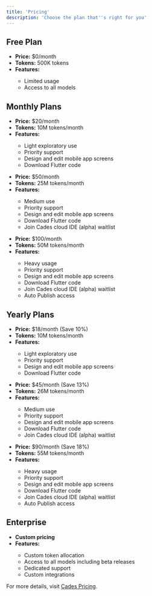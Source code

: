 ```yaml
---
title: 'Pricing'
description: 'Choose the plan that''s right for you'
---
```


## Free Plan

<Card title="Free" icon="gift">
  <ul>
    <li><strong>Price:</strong> $0/month</li>
    <li><strong>Tokens:</strong> 500K tokens</li>
    <li><strong>Features:</strong></li>
    <ul>
      <li>Limited usage</li>
      <li>Access to all models</li>
    </ul>
  </ul>
</Card>

## Monthly Plans

<CardGroup cols={2}>
  <Card title="Pro" icon="star">
    <ul>
      <li><strong>Price:</strong> $20/month</li>
      <li><strong>Tokens:</strong> 10M tokens/month</li>
      <li><strong>Features:</strong></li>
      <ul>
        <li>Light exploratory use</li>
        <li>Priority support</li>
        <li>Design and edit mobile app screens</li>
        <li>Download Flutter code</li>
      </ul>
    </ul>
  </Card>
  <Card title="Pro 50" icon="rocket">
    <ul>
      <li><strong>Price:</strong> $50/month</li>
      <li><strong>Tokens:</strong> 25M tokens/month</li>
      <li><strong>Features:</strong></li>
      <ul>
        <li>Medium use</li>
        <li>Priority support</li>
        <li>Design and edit mobile app screens</li>
        <li>Download Flutter code</li>
        <li>Join Cades cloud IDE (alpha) waitlist</li>
      </ul>
    </ul>
  </Card>
  <Card title="Pro 100" icon="trophy">
    <ul>
      <li><strong>Price:</strong> $100/month</li>
      <li><strong>Tokens:</strong> 50M tokens/month</li>
      <li><strong>Features:</strong></li>
      <ul>
        <li>Heavy usage</li>
        <li>Priority support</li>
        <li>Design and edit mobile app screens</li>
        <li>Download Flutter code</li>
        <li>Join Cades cloud IDE (alpha) waitlist</li>
        <li>Auto Publish access</li>
      </ul>
    </ul>
  </Card>
</CardGroup>

## Yearly Plans

<CardGroup cols={2}>
  <Card title="Pro" icon="star">
    <ul>
      <li><strong>Price:</strong> $18/month (Save 10%)</li>
      <li><strong>Tokens:</strong> 10M tokens/month</li>
      <li><strong>Features:</strong></li>
      <ul>
        <li>Light exploratory use</li>
        <li>Priority support</li>
        <li>Design and edit mobile app screens</li>
        <li>Download Flutter code</li>
      </ul>
    </ul>
  </Card>
  <Card title="Pro 50" icon="rocket">
    <ul>
      <li><strong>Price:</strong> $45/month (Save 13%)</li>
      <li><strong>Tokens:</strong> 26M tokens/month</li>
      <li><strong>Features:</strong></li>
      <ul>
        <li>Medium use</li>
        <li>Priority support</li>
        <li>Design and edit mobile app screens</li>
        <li>Download Flutter code</li>
        <li>Join Cades cloud IDE (alpha) waitlist</li>
      </ul>
    </ul>
  </Card>
  <Card title="Pro 100" icon="trophy">
    <ul>
      <li><strong>Price:</strong> $90/month (Save 18%)</li>
      <li><strong>Tokens:</strong> 55M tokens/month</li>
      <li><strong>Features:</strong></li>
      <ul>
        <li>Heavy usage</li>
        <li>Priority support</li>
        <li>Design and edit mobile app screens</li>
        <li>Download Flutter code</li>
        <li>Join Cades cloud IDE (alpha) waitlist</li>
        <li>Auto Publish access</li>
      </ul>
    </ul>
  </Card>
</CardGroup>

## Enterprise

<Card title="Enterprise" icon="building">
  <ul>
    <li><strong>Custom pricing</strong></li>
    <li><strong>Features:</strong></li>
    <ul>
      <li>Custom token allocation</li>
      <li>Access to all models including beta releases</li>
      <li>Dedicated support</li>
      <li>Custom integrations</li>
    </ul>
  </ul>
</Card>

For more details, visit [Cades Pricing](https://cades.dev/pricing).
